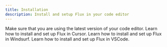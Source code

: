 ```yaml
---
title: Installation
description: Install and setup Flux in your code editor
---
```

<Callout title="Please note">
  Make sure that you are using the latest version of your code editor.
</Callout>
<Cards>
  <Card href="/docs/installation/cursor" title="Cursor">
    Learn how to install and set up Flux in Cursor.
  </Card>
  <Card href="/docs/installation/windsurf" title="Windsurf">
    Learn how to install and set up Flux in Windsurf.
  </Card>
  <Card href="/docs/installation/windsurf" title="VSCode">
    Learn how to install and set up Flux in VSCode.
  </Card>
</Cards>